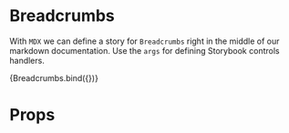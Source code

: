 
<Meta title="Breadcrumbs" />

# Breadcrumbs

With `MDX` we can define a story for `Breadcrumbs` right in the middle of our
markdown documentation. Use the `args` for defining Storybook controls handlers.


<Story name="Breadcrumbs">{Breadcrumbs.bind({})}</Story>

# Props

<ArgsTable of={BreadcrumbsComponent} />
